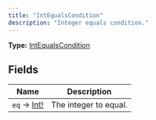 ```yaml
---
title: "IntEqualsCondition"
description: "Integer equals condition."
---
```


**Type:** [IntEqualsCondition](/api-reference/types/intequalscondition)

## Fields

| Name | Description |
|------|-------------|
| `eq` → [Int!](/api-reference/types/int) | The integer to equal. |

